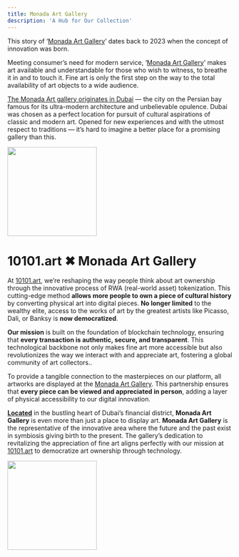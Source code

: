 ```yaml
---
title: Monada Art Gallery
description: 'A Hub for Our Collection'
---
```


This story of ‘[Monada Art Gallery](https://monada-art.gallery/)’ dates back to 2023 when the concept of innovation was born.

Meeting consumer’s need for modern service, ‘[Monada Art Gallery](https://monada-art.gallery/)’ makes art available and understandable for those who wish to witness, to breathe it in and to touch it. Fine art is only the first step on the way to the total availability of art objects to a wide audience.

[The Monada Art gallery originates in Dubai](https://maps.app.goo.gl/AEAhUseLEvLW5CJA6) — the city on the Persian bay famous for its ultra-modern architecture and unbelievable opulence. Dubai was chosen as a perfect location for pursuit of cultural aspirations of classic and modern art. Opened for new experiences and with the utmost respect to traditions — it’s hard to imagine a better place for a promising gallery than this.

<img height="200" src="https://i.ibb.co/GT5yxt1/IMG-0744-1.jpg" />


# 10101.art ✖ Monada Art Gallery

At [10101.art](https://10101.art), we’re reshaping the way people think about art ownership through the innovative process of RWA (real-world asset) tokenization. This cutting-edge method **allows more people to own a piece of cultural history** by converting physical art into digital pieces. **No longer limited** to the wealthy elite, access to the works of art by the greatest artists like Picasso, Dali, or Banksy is **now democratized**.

**Our mission** is built on the foundation of blockchain technology, ensuring that **every transaction is authentic, secure, and transparent**. This technological backbone not only makes fine art more accessible but also revolutionizes the way we interact with and appreciate art, fostering a global community of art collectors..


To provide a tangible connection to the masterpieces on our platform, all artworks are displayed at the [Monada Art Gallery](https://monada-art.gallery/). This partnership ensures that **every piece can be viewed and appreciated in person**, adding a layer of physical accessibility to our digital innovation.

**[Located](https://maps.app.goo.gl/AEAhUseLEvLW5CJA6)** in the bustling heart of Dubai’s financial district, **Monada Art Gallery** is even more than just a place to display art. **Monada Art Gallery** is the representative of the innovative area where the future and the past exist in symbiosis giving birth to the present. The gallery’s dedication to revitalizing the appreciation of fine art aligns perfectly with our mission at [10101.art](https://10101.art) to democratize art ownership through technology.

<img height="200" src="https://10101.art/blog/wp-content/uploads/2024/07/Photo-15-04-2024-7-49-04%E2%80%AFPM-%E2%80%94-%D0%BA%D1%80%D1%83%D0%BF%D0%BD%D1%8B%D0%B8%CC%86-%D1%80%D0%B0%D0%B7%D0%BC%D0%B5%D1%80.jpeg" />